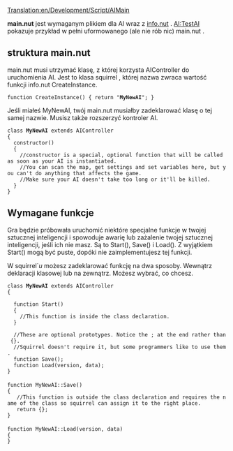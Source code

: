 [[Translation:en/Development/Script/AIMain]]


<!--{{NoAI}}-->{{pl/Development/Script/NoAI}}

'''main.nut''' jest wymaganym plikiem dla AI wraz z [[pl/Development/Script/SI/AIInfo|info.nut]] . [[pl/Development/Script/SI/TestAI|AI:TestAI]] pokazuje przykład w pełni uformowanego (ale nie rób nic) main.nut .

==struktura main.nut ==
main.nut musi utrzymać klasę, z której korzysta AIController do uruchomienia AI. Jest to klasa squirrel , której nazwa zwraca wartość funkcji info.nut CreateInstance.

 function CreateInstance() { return "'''MyNewAI'''"; }


Jeśli miałeś MyNewAI, twój main.nut musiałby zadeklarować klasę o tej samej nazwie. Musisz także rozszerzyć kontroler AI.

 class '''MyNewAI''' extends AIController
 { 
   constructor()
   {
     //constructor is a special, optional function that will be called as soon as your AI is instantiated.
     //You can scan the map, get settings and set variables here, but you can't do anything that affects the game.
     //Make sure your AI doesn't take too long or it'll be killed.
   }
 }

==Wymagane funkcje==
Gra będzie próbowała uruchomić niektóre specjalne funkcje w twojej sztucznej inteligencji i spowoduje awarię lub zażalenie twojej sztucznej inteligencji, jeśli ich nie masz. Są to Start(), Save() i Load(). Z wyjątkiem Start() mogą być puste, dopóki nie zaimplementujesz tej funkcji.

W squirrel`''u'' możesz zadeklarować funkcję na dwa sposoby. Wewnątrz deklaracji klasowej lub na zewnątrz. Możesz wybrać, co chcesz.

 class '''MyNewAI''' extends AIController
 {
   
   function Start()
   {
     //This function is inside the class declaration.
   }
    
   //These are optional prototypes. Notice the ; at the end rather than {}.
   //Squirrel doesn't require it, but some programmers like to use them.
   function Save();
   function Load(version, data);
 }
 
 function MyNewAI::Save()
 {
    //This function is outside the class declaration and requires the name of the class so squirrel can assign it to the right place.
    return {};
 }
 
 function MyNewAI::Load(version, data)
 {
 }